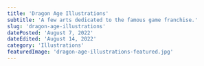 ```yaml
---
title: 'Dragon Age Illustrations'
subtitle: 'A few arts dedicated to the famous game franchise.'
slug: 'dragon-age-illustrations'
datePosted: 'August 7, 2022'
dateEdited: 'August 14, 2022'
category: 'Illustrations'
featuredImage: 'dragon-age-illustrations-featured.jpg'
---
```


<ImageSingle
  src="dragon-age-illustrations/dread-wolf.jpg"
  alt="Dread Wolf"
  description="Dread Wolf"
  type="half-left"
/>

<ImageSingle
  src="dragon-age-illustrations/solas.jpg"
  alt="Solas"
  description="Solas"
  type="half-right"
/>
